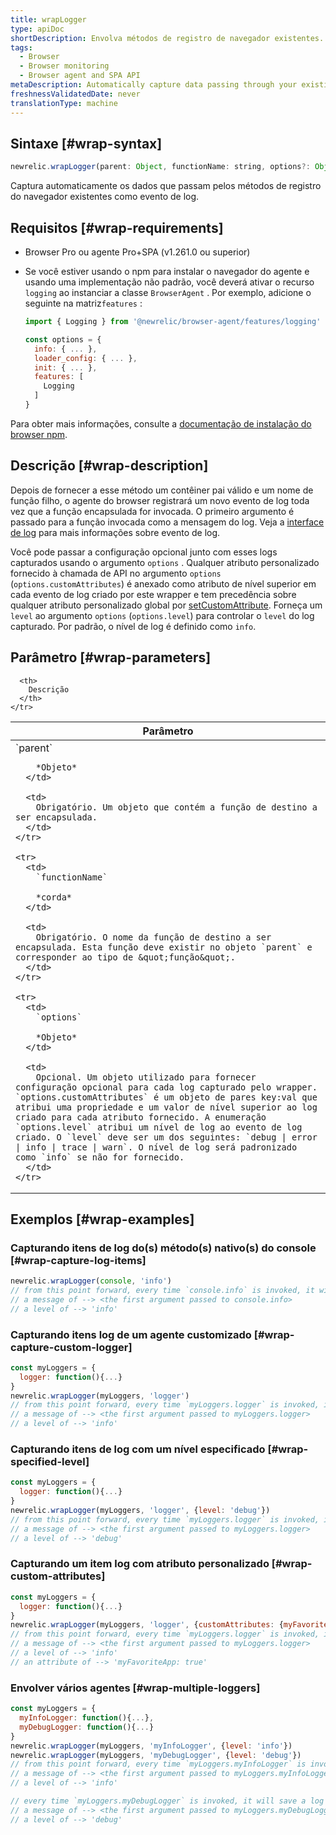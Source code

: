```yaml
---
title: wrapLogger
type: apiDoc
shortDescription: Envolva métodos de registro de navegador existentes.
tags:
  - Browser
  - Browser monitoring
  - Browser agent and SPA API
metaDescription: Automatically capture data passing through your existing browser logging methods as log events.
freshnessValidatedDate: never
translationType: machine
---
```


## Sintaxe [#wrap-syntax]

```js
newrelic.wrapLogger(parent: Object, functionName: string, options?: Object<{ customAttributes?: Object, level?: 'debug|error|info|trace|warn'}>)
```

Captura automaticamente os dados que passam pelos métodos de registro do navegador existentes como evento de log.

## Requisitos [#wrap-requirements]

* Browser Pro ou agente Pro+SPA (v1.261.0 ou superior)

* Se você estiver usando o npm para instalar o navegador do agente e usando uma implementação não padrão, você deverá ativar o recurso `logging` ao instanciar a classe `BrowserAgent` . Por exemplo, adicione o seguinte na matriz`features` :

  ```js
  import { Logging } from '@newrelic/browser-agent/features/logging'

  const options = {
    info: { ... },
    loader_config: { ... },
    init: { ... },
    features: [
      Logging
    ]
  }
  ```

Para obter mais informações, consulte a [documentação de instalação do browser npm](https://www.npmjs.com/package/@newrelic/browser-agent#new-relic-browser-agent).

## Descrição [#wrap-description]

Depois de fornecer a esse método um contêiner pai válido e um nome de função filho, o agente do browser registrará um novo evento de log toda vez que a função encapsulada for invocada. O primeiro argumento é passado para a função invocada como a mensagem do log. Veja a [interface de log](/docs/logs/ui-data/use-logs-ui/) para mais informações sobre evento de log.

Você pode passar a configuração opcional junto com esses logs capturados usando o argumento `options` . Qualquer atributo personalizado fornecido à chamada de API no argumento `options` (`options.customAttributes`) é anexado como atributo de nível superior em cada evento de log criado por este wrapper e tem precedência sobre qualquer atributo personalizado global por [setCustomAttribute](/docs/browser/new-relic-browser/browser-agent-spa-api/set-custom-attribute). Forneça um `level` ao argumento `options` (`options.level`) para controlar o `level` do log capturado. Por padrão, o nível de log é definido como `info`.

## Parâmetro [#wrap-parameters]

<table>
  <thead>
    <tr>
      <th width="25%">
        Parâmetro
      </th>

      <th>
        Descrição
      </th>
    </tr>
  </thead>

  <tbody>
    <tr>
      <td>
        `parent`

        *Objeto*
      </td>

      <td>
        Obrigatório. Um objeto que contém a função de destino a ser encapsulada.
      </td>
    </tr>

    <tr>
      <td>
        `functionName`

        *corda*
      </td>

      <td>
        Obrigatório. O nome da função de destino a ser encapsulada. Esta função deve existir no objeto `parent` e corresponder ao tipo de &quot;função&quot;.
      </td>
    </tr>

    <tr>
      <td>
        `options`

        *Objeto*
      </td>

      <td>
        Opcional. Um objeto utilizado para fornecer configuração opcional para cada log capturado pelo wrapper. `options.customAttributes` é um objeto de pares key:val que atribui uma propriedade e um valor de nível superior ao log criado para cada atributo fornecido. A enumeração `options.level` atribui um nível de log ao evento de log criado. O `level` deve ser um dos seguintes: `debug | error | info | trace | warn`. O nível de log será padronizado como `info` se não for fornecido.
      </td>
    </tr>
  </tbody>
</table>

## Exemplos [#wrap-examples]

### Capturando itens de log do(s) método(s) nativo(s) do console [#wrap-capture-log-items]

```js
newrelic.wrapLogger(console, 'info')
// from this point forward, every time `console.info` is invoked, it will save a log event with:
// a message of --> <the first argument passed to console.info>
// a level of --> 'info'
```

### Capturando itens log de um agente customizado [#wrap-capture-custom-logger]

```js
const myLoggers = {
  logger: function(){...}
}
newrelic.wrapLogger(myLoggers, 'logger')
// from this point forward, every time `myLoggers.logger` is invoked, it will save a log event with:
// a message of --> <the first argument passed to myLoggers.logger>
// a level of --> 'info'
```

### Capturando itens de log com um nível especificado [#wrap-specified-level]

```js
const myLoggers = {
  logger: function(){...}
}
newrelic.wrapLogger(myLoggers, 'logger', {level: 'debug'})
// from this point forward, every time `myLoggers.logger` is invoked, it will save a log event with:
// a message of --> <the first argument passed to myLoggers.logger>
// a level of --> 'debug'
```

### Capturando um item log com atributo personalizado [#wrap-custom-attributes]

```js
const myLoggers = {
  logger: function(){...}
}
newrelic.wrapLogger(myLoggers, 'logger', {customAttributes: {myFavoriteApp: true}})
// from this point forward, every time `myLoggers.logger` is invoked, it will save a log event with:
// a message of --> <the first argument passed to myLoggers.logger>
// a level of --> 'info'
// an attribute of --> 'myFavoriteApp: true'
```

### Envolver vários agentes [#wrap-multiple-loggers]

```js
const myLoggers = {
  myInfoLogger: function(){...},
  myDebugLogger: function(){...}
}
newrelic.wrapLogger(myLoggers, 'myInfoLogger', {level: 'info'})
newrelic.wrapLogger(myLoggers, 'myDebugLogger', {level: 'debug'})
// from this point forward, every time `myLoggers.myInfoLogger` is invoked, it will save a log event with:
// a message of --> <the first argument passed to myLoggers.myInfoLogger>
// a level of --> 'info'

// every time `myLoggers.myDebugLogger` is invoked, it will save a log event with:
// a message of --> <the first argument passed to myLoggers.myDebugLogger>
// a level of --> 'debug'
```